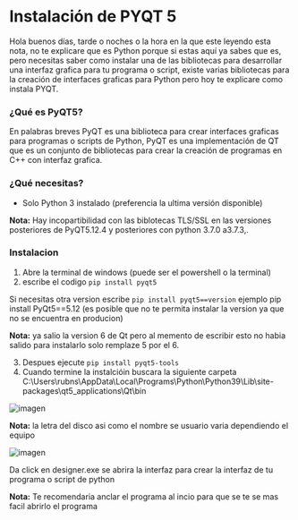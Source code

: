 # Instalación de PYQT 5

Hola buenos días, tarde o noches o la hora en  la que este leyendo esta nota,
no te explicare que es Python porque si estas aquí ya sabes que es,
pero necesitas saber como instalar una de las bibliotecas 
para desarrollar una interfaz grafica para tu programa o script, 
existe varias bibliotecas para la creación de interfaces graficas
para Python pero hoy te explicare como instala PYQT. 

### ¿Qué es PyQT5?

En palabras breves PyQT es una biblioteca para crear interfaces graficas para programas o scripts de Python, PyQT es una implementación de QT que es un conjunto de bibliotecas para crear la creación de programas en C++ con interfaz grafica.

### ¿Qué necesitas?

 - Solo Python 3 instalado (preferencia la ultima versión disponible)

**Nota:** Hay incopartibilidad con las biblotecas TLS/SSL en las versiones posteriores de PyQT5.12.4 y posteriores con python 3.7.0 a3.7.3,.

### Instalacion

1. Abre la terminal de windows (puede ser el powershell o la terminal)
2. escribe el codigo ``` pip install pyqt5 ```  

Si necesitas otra version  escribe ``` pip install pyqt5==version ``` ejemplo pip install PyQt5==5.12 (es posible que no te permita instalar la version ya que no se encuentra en producion)

**Nota:** ya salio la version 6 de Qt pero al memento de escribir esto no habia salido para instalarlo solo remplaze 5 por el 6.

3. Despues ejecute ```pip install pyqt5-tools```
4. Cuando termine la instalcióin buscara la siguiente carpeta
C:\Users\rubns\AppData\Local\Programs\Python\Python39\Lib\site-packages\qt5_applications\Qt\bin

![imagen](https://user-images.githubusercontent.com/43524461/135546335-8e850685-fb12-4a3a-88cc-b10b885a2592.png)


**Nota:** la letra del disco asi como el nombre se usuario varia dependiendo el equipo

![imagen](https://user-images.githubusercontent.com/43524461/135546385-4e6f19e2-8cfa-4ab7-871f-6fa7908c24a4.png)


Da click en designer.exe se abrira la interfaz para crear la interfaz de tu programa o script de python

**Nota:** Te recomendaria anclar el programa al incio para que se te se mas facil abrirlo el programa

